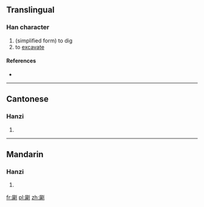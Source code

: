 ==Translingual==

===Han character===
{{Han char|rn=18|rad=刀|as=12|sn=14|four=|canj=尸月中弓 (SBLN)}}

# (simplified form) to dig
# to [[excavate]]

====References====
* {{Han ref|kx=0144.261|uh=3509|ud=13577}}

----

==Cantonese==

===Hanzi===
{{yue-hanzi|jyut=|y=chung2, juk1|tra=劚}}

# {{defn|lang=yue|sort=刀12}}

----

==Mandarin==

===Hanzi===
{{cmn-hanzi|tra=劚|pin=[[zhú]] ([[zhu2]])|wg=chu<sup>2</sup>}}

# {{defn|lang=cmn|sort=刀12}}

[[fr:㔉]]
[[pl:㔉]]
[[zh:㔉]]
